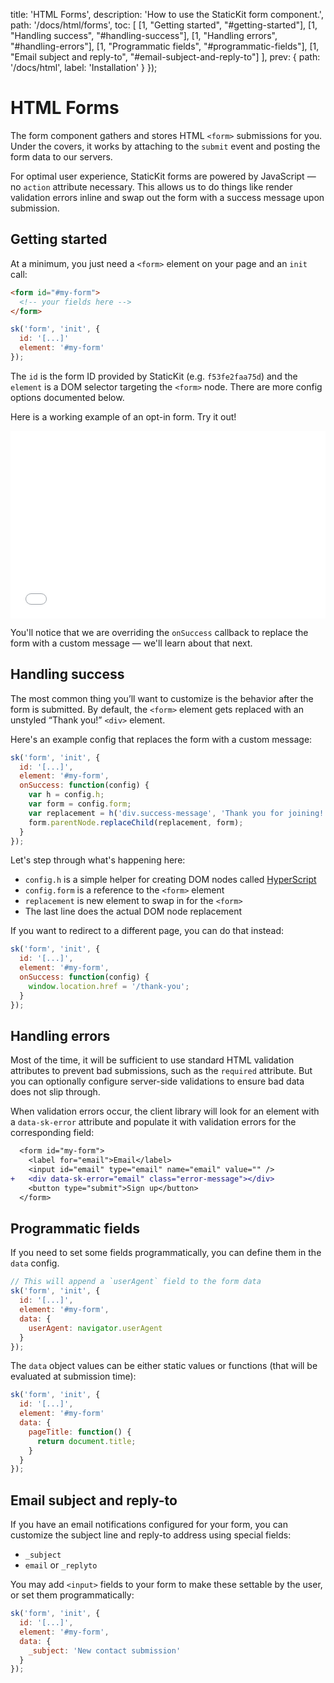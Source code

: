 
  title: 'HTML Forms',
  description: 'How to use the StaticKit form component.',
  path: '/docs/html/forms',
  toc: [
    [1, "Getting started", "#getting-started"],
    [1, "Handling success", "#handling-success"],
    [1, "Handling errors", "#handling-errors"],
    [1, "Programmatic fields", "#programmatic-fields"],
    [1, "Email subject and reply-to", "#email-subject-and-reply-to"]
  ],
  prev: {
    path: '/docs/html',
    label: 'Installation'
  }
});

# HTML Forms

The form component gathers and stores HTML `<form>` submissions for you. Under the covers, it works by attaching to the `submit` event and posting the form data to our servers.

For optimal user experience, StaticKit forms are powered by JavaScript — no `action` attribute necessary. This allows us to do things like render validation errors inline and swap out the form with a success message upon submission.

## Getting started

At a minimum, you just need a `<form>` element on your page and an `init` call:

```html
<form id="#my-form">
  <!-- your fields here -->
</form>
```

```js
sk('form', 'init', {
  id: '[...]' 
  element: '#my-form'
});
```

The `id` is the form ID provided by StaticKit (e.g. `f53fe2faa75d`) and the `element` is a DOM selector targeting the `<form>` node. There are more config options documented below.

Here is a working example of an opt-in form. Try it out!

<div className="pb-6">
  <iframe width="100%" height="300" className="rounded-lg" src="//jsfiddle.net/StaticKit/L2hx61cy/embedded/result,html,js/dark/" allowFullScreen="allowfullscreen" frameBorder="0"></iframe>
</div>

You'll notice that we are overriding the `onSuccess` callback to replace the form with a custom message — we'll learn about that next.

## Handling success

The most common thing you’ll want to customize is the behavior after the form is submitted. By default, the `<form>` element gets replaced with an unstyled “Thank you!” `<div>` element.

Here's an example config that replaces the form with a custom message:

```js
sk('form', 'init', {
  id: '[...]',
  element: '#my-form',
  onSuccess: function(config) {
    var h = config.h;
    var form = config.form;
    var replacement = h('div.success-message', 'Thank you for joining!');
    form.parentNode.replaceChild(replacement, form);
  }
});
```

Let's step through what's happening here:

- `config.h` is a simple helper for creating DOM nodes called [HyperScript](https://github.com/hyperhype/hyperscript)
- `config.form` is a reference to the `<form>` element
- `replacement` is new element to swap in for the `<form>`
- The last line does the actual DOM node replacement

If you want to redirect to a different page, you can do that instead:

```js
sk('form', 'init', {
  id: '[...]',
  element: '#my-form',
  onSuccess: function(config) {
    window.location.href = '/thank-you';
  }
});
```

## Handling errors

Most of the time, it will be sufficient to use standard HTML validation attributes to prevent bad submissions, such as the `required` attribute. But you can optionally configure server-side validations to ensure bad data does not slip through.

When validation errors occur, the client library will look for an element with a `data-sk-error` attribute and populate it with validation errors for the corresponding field:

```diff
  <form id="my-form">
    <label for="email">Email</label>
    <input id="email" type="email" name="email" value="" />
+   <div data-sk-error="email" class="error-message"></div>
    <button type="submit">Sign up</button>
  </form>
```

## Programmatic fields

If you need to set some fields programmatically, you can define them in the `data` config.

```js
// This will append a `userAgent` field to the form data
sk('form', 'init', {
  id: '[...]',
  element: '#my-form',
  data: {
    userAgent: navigator.userAgent
  }
});
```

The `data` object values can be either static values or functions (that will be evaluated at submission time):

```js
sk('form', 'init', {
  id: '[...]',
  element: '#my-form'
  data: {
    pageTitle: function() {
      return document.title;
    }
  }
});
```

## Email subject and reply-to

If you have an email notifications configured for your form, you can customize the subject line and reply-to address using special fields:

- `_subject`
- `email` or `_replyto`

You may add `<input>` fields to your form to make these settable by the user, or set them programmatically:

```js
sk('form', 'init', {
  id: '[...]',
  element: '#my-form',
  data: {
    _subject: 'New contact submission'
  }
});
```


